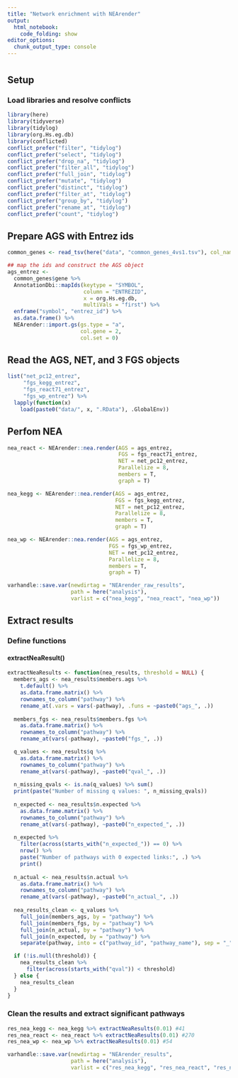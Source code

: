 ```yaml
---
title: "Network enrichment with NEArender"
output:
  html_notebook:
    code_folding: show
editor_options:
  chunk_output_type: console
---
```

# {.tabset .tabset-fade .tabset-pills}

## Setup
### Load libraries and resolve conflicts
```r
library(here)
library(tidyverse)
library(tidylog)
library(org.Hs.eg.db)
library(conflicted)
conflict_prefer("filter", "tidylog")
conflict_prefer("select", "tidylog")
conflict_prefer("drop_na", "tidylog")
conflict_prefer("filter_all", "tidylog")
conflict_prefer("full_join", "tidylog")
conflict_prefer("mutate", "tidylog")
conflict_prefer("distinct", "tidylog")
conflict_prefer("filter_at", "tidylog")
conflict_prefer("group_by", "tidylog")
conflict_prefer("rename_at", "tidylog")
conflict_prefer("count", "tidylog")
```

## Prepare AGS with Entrez ids
```r
common_genes <- read_tsv(here("data", "common_genes_4vs1.tsv"), col_names = "gene")

## map the ids and construct the AGS object
ags_entrez <- 
  common_genes$gene %>%
  AnnotationDbi::mapIds(keytype = "SYMBOL",
                        column = "ENTREZID",
                        x = org.Hs.eg.db,
                        multiVals = "first") %>%
  enframe("symbol", "entrez_id") %>%
  as.data.frame() %>%
  NEArender::import.gs(gs.type = "a",
                       col.gene = 2,
                       col.set = 0)
```

## Read the AGS, NET, and 3 FGS objects
```r
list("net_pc12_entrez",
     "fgs_kegg_entrez",
     "fgs_react71_entrez",
     "fgs_wp_entrez") %>%
  lapply(function(x)
    load(paste0("data/", x, ".RData"), .GlobalEnv))
```

## Perfom NEA
```r
nea_react <- NEArender::nea.render(AGS = ags_entrez,
                                   FGS = fgs_react71_entrez,
                                   NET = net_pc12_entrez,
                                   Parallelize = 8,
                                   members = T,
                                   graph = T)

nea_kegg <- NEArender::nea.render(AGS = ags_entrez,
                                  FGS = fgs_kegg_entrez,
                                  NET = net_pc12_entrez,
                                  Parallelize = 8,
                                  members = T,
                                  graph = T)

nea_wp <- NEArender::nea.render(AGS = ags_entrez,
                                FGS = fgs_wp_entrez,
                                NET = net_pc12_entrez,
                                Parallelize = 8,
                                members = T,
                                graph = T)

varhandle::save.var(newdirtag = "NEArender_raw_results",
                    path = here("analysis"),
                    varlist = c("nea_kegg", "nea_react", "nea_wp"))
```

## Extract results
### Define functions
#### extractNeaResult()
```r
extractNeaResults <- function(nea_results, threshold = NULL) {
  members_ags <- nea_results$members.ags %>%
    t.default() %>%
    as.data.frame.matrix() %>%
    rownames_to_column("pathway") %>%
    rename_at(.vars = vars(-pathway), .funs = ~paste0("ags_", .))
  
  members_fgs <- nea_results$members.fgs %>%
    as.data.frame.matrix() %>%
    rownames_to_column("pathway") %>%
    rename_at(vars(-pathway), ~paste0("fgs_", .))

  q_values <- nea_results$q %>%
    as.data.frame.matrix() %>%
    rownames_to_column("pathway") %>%
    rename_at(vars(-pathway), ~paste0("qval_", .))
  
  n_missing_qvals <- is.na(q_values) %>% sum()
  print(paste("Number of missing q values: ", n_missing_qvals))
  
  n_expected <- nea_results$n.expected %>%
    as.data.frame.matrix() %>%
    rownames_to_column("pathway") %>%
    rename_at(vars(-pathway), ~paste0("n_expected_", .))
  
  n_expected %>%
    filter(across(starts_with("n_expected_")) == 0) %>%
    nrow() %>% 
    paste("Number of pathways with 0 expected links:", .) %>% 
    print()
  
  n_actual <- nea_results$n.actual %>%
    as.data.frame.matrix() %>%
    rownames_to_column("pathway") %>%
    rename_at(vars(-pathway), ~paste0("n_actual_", .))
  
  nea_results_clean <- q_values %>%
    full_join(members_ags, by = "pathway") %>%
    full_join(members_fgs, by = "pathway") %>%
    full_join(n_actual, by = "pathway") %>%
    full_join(n_expected, by = "pathway") %>%
    separate(pathway, into = c("pathway_id", "pathway_name"), sep = "_", extra = "merge")

  if (!is.null(threshold)) {
    nea_results_clean %>% 
      filter(across(starts_with("qval")) < threshold)
  } else {
    nea_results_clean
  }
}
```

### Clean the results and extract significant pathways
```r
res_nea_kegg <- nea_kegg %>% extractNeaResults(0.01) #41
res_nea_react <- nea_react %>% extractNeaResults(0.01) #270
res_nea_wp <- nea_wp %>% extractNeaResults(0.01) #54

varhandle::save.var(newdirtag = "NEArender_results",
                    path = here("analysis"),
                    varlist = c("res_nea_kegg", "res_nea_react", "res_nea_wp"))
```

